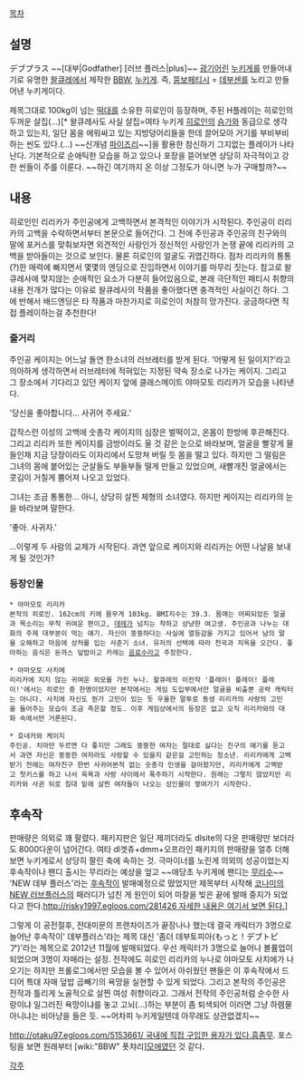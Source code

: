 [[목차]]

== 설명 ==
デブプラス
~~[대부|Godfather] [러브 플러스|plus]~~
[[광기]]어린 [[누키게]]를 만들어내기로 유명한 [[왈큐레]]에서 제작한 [[BBW]], [[누키게]]. 즉, [[뚱보]][[페티시]] = [[데부센]]를 노리고 만들어낸 누키게이다.

제목그대로 100kg이 넘는 [[떡대]]를 소유한 히로인이 등장하며, 주된 H플레이는 히로인의 두꺼운 살집(...)[* 왈큐레사도 사실 살집=여타 누키게 [[히로인]]의 [[슴가]]와 동급으로 생각하고 있는지, 일단 몸을 에워싸고 있는 지방덩어리들을 한데 끌어모아 거기를 부비부비하는 씬도 있다.(...) ~~신개념 [[파이즈리]]~~]을 활용한 참신하기 그지없는 플레이가 나타난다. 기본적으로 순애틱한 모습을 하고 있으나 포장을 뜯어보면 상당히 자극적이고 강한 씬들이 주를 이룬다. ~~하긴 여기까지 온 이상 그정도가 아니면 누가 구매할까?~~

== 내용 ==
히로인인 리리카가 주인공에게 고백하면서 본격적인 이야기가 시작된다. 주인공이 리리카의 고백을 수락하면서부터 본문으로 들어간다. 그 전에 주인공과 주인공의 친구와의 말에 포커스를 맞춰보자면 외견적인 사랑인가 정신적인 사랑인가 논쟁 끝에 리리카의 고백을 받아들이는 것으로 보인다. 물론 히로인의 얼굴도 귀엽긴하다. 점차 리리카의 통통(?)한 매력에 빠지면서 몇몇의 엔딩으로 진입하면서 이야기를 마무리 짓는다. 참고로 왈큐레사에 맞지않는 순애적인 요소가 다분히 들어있음으로, 본래 극단적인 패티시 취향의 내용 전개가 많다는 이유로 왈큐레사의 작품을 좋아했다면 충격적인 사실이긴 하다. 그에 반해서 배드엔딩은 타 작품과 마찬가지로 히로인이 처참히 망가진다. 궁금하다면 직접 플레이하는걸 추천한다! 

=== 줄거리 ===
주인공 케이지는 어느날 돌연 한소녀의 러브레터를 받게 된다. '어떻게 된 일이지?'라고 의아하게 생각하면서 러브레터에 적혀있는 지정된 약속 장소로 나가는 케이지. 그리고 그 장소에서 기다리고 있던 케이지 앞에 클래스메이트 야마모토 리리카가 모습을 나타낸다.  

'당신을 좋아합니다... 사귀어 주세요.'

갑작스런 이성의 고백에 숫총각 케이지의 심장은 벌떡이고, 온몸이 한방에 후끈해진다. 그리고 리리카 또한 케이지를 금방이라도 울 것 같은 눈으로 바라보며, 얼굴을 빨갛게 물들인채 지금 당장이라도 이자리에서 도망쳐 버릴 듯 몸을 떨고 있다.
하지만 그 떨림은 그녀의 몸에 붙어있는 군살들도 부들부들 떨게 만들고 있었으며, 새빨개진 얼굴에서는 콧김이 거칠게 뿜어져 나오고 있었다. 

그녀는 조금 통통한... 아니, 상당히 살찐 체형의 소녀였다. 하지만 케이지는 리리카의 눈을 바라보며 말한다.

'좋아. 사귀자.'

...이렇게 두 사람의 교제가 시작된다. 과연 앞으로 케이지와 리리카는 어떤 나날을 보내게 될 것인가?

=== 등장인물 ===
 * 야마모토 리리카
 본작의 히로인. 162cm의 키에 몸무게 103kg. BMI지수는 39.3. 몸매는 어찌되었든 얼굴과 목소리는 무척 귀여운 편이고, [[데레]]가 넘치는 착하고 상냥한 여고생. 주인공과 나누는 대화의 주제 대부분이 먹는 얘기. 자신이 뚱뚱하다는 사실에 열등감을 가지고 있어서 남의 말을 오해하고 마음에 상처를 입는 사춘기 소녀. 유저의 선택에 따라 천국과 지옥을 오간다. 좋아하는 음식은 돈까스 덮밥이고 카레는 [[음료수]]라고 주장한다.  

 * 야마모토 사치에
 리리카에 지지 않는 귀여운 외모를 가진 누나. 왈큐레의 이전작 '플레이! 플레이! 플레이!'에서는 히로인 중 한명이었지만 본작에서는 게임 도입부에서만 얼굴을 비출뿐 공략 캐릭터는 아니다. 사치에 자신도 뭔가 고민이 있는 듯 우울한 말투로 동생 리리카의 사랑의 고민을 들어주는 모습이 조금 측은할 정도. 이후 게임상에서의 등장은 없고 오직 리리카와의 대화 속에서만 거론된다. 

 * 호네카와 케이지
 주인공. 치마만 두르면 다 좋지만 그래도 뚱뚱한 여자는 절대로 싫다는 친구의 얘기를 듣고서 과연 자신은 뚱뚱한 여자라도 사랑할 수 있을지 같은걸 고민하는 청소년. 리리카에게 고백받기 전에는 여자친구 한번 사귀어본적 없는 숫총각 인생을 걸어왔지만, 리리카에게 고백받고 첫키스를 하고 나서 육욕과 사랑 사이에서 폭주하기 시작한다. 원래는 그렇지 않았지만 리리카와 사귄 뒤로 침대 밑에 살찐 여자들이 나오는 성인물이 쌓여가기 시작한다.

== 후속작 ==
판매량은 의외로 꽤 팔렸다. 패키지판은 일단 제끼더라도 dlsite의 다운 판매량만 보더라도 8000다운이 넘어간다. 여타 dl겟츄+dmm+오프라인 패키지의 판매량을 얼추 더해보면 누키게로서 상당히 팔린 축에 속하는 것.
극마이너를 노린게 의외의 성공이었는지 후속작이나 팬디 출시는 무리라는 예상을 엎고 ~~애당초 누키게에 팬디는 [[무리수]]~~ 'NEW 데부 플러스'라는 [[후속작]]이 발매예정으로 떴었지만 제목부터 시작해 [[코나미]]의 [[NEW 러브플러스]]의 패러디가 넘친 게 원인이 되어 마찰을 빚은 끝에 발매 중지가 되었다고 한다.[[http://risky1997.egloos.com/281426 자세한 내용은 여기서 보면 된다.]]]

그렇게 이 공전절후, 전대미문의 프랜차이즈가 끝장나나 했는데 결국 캐릭터가 3명으로 늘어난 후속작이' 데부플러스'라는 제목 대신 '좀더 데부토피아(もっと！デブトピア)'라는 제목으로 2012년 11월에 발매되었다. 우선 캐릭터가 3명으로 늘어나 볼륨업이 되었으며 3명이 자매라는 설정. 전작에도 히로인 리리카의 누나로 야마모토 사치에가 나오기는 하지만 프롤로그에서만 모습을 볼 수 있어서 아쉬웠던 팬들은 이 후속작에서 드디어 특대 자매 덮밥 곱빼기의 욕망을 실현할 수 있게 되었다. 그리고 본작의 주인공은 전작과 틀리게 노골적으로 살찐 여성 취향이라고. 그래서 전작의 주인공처럼 순수한 사랑이냐 일그러진 욕망이냐를 놓고 고뇌(…)하는 부분이 좀 퇴색되어 이러면 그냥 하렘물 아니냐는 비아냥을 들은 듯. ~~어차피 누키게일텐데 아무래도 상관없겠지~~   

[[http://otaku97.egloos.com/5153661/ 국내에 직접 구입한 용자가 있다.]][[흠좀무]]. 포스팅을 보면 원래부터 [wiki:"BBW" 폿챠리][[모에]]였던 것 같다.

[[각주]]
